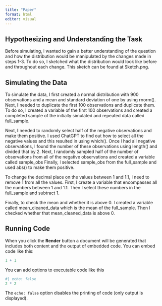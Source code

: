 ```yaml
---
title: "Paper"
format: html
editor: visual
---
```


## Hypothesizing and Understanding the Task

Before simulating, I wanted to gain a better understanding of the question and how the distribution would be manipulated by the changes made in steps 1-3. To do so, I sketched what the distribution would look like before and throughout each change. This sketch can be found at Sketch.png.

## Simulating the Data

To simulate the data, I first created a normal distribution with 900 observations and a mean and standard deviation of one by using rnorm(). Next, I needed to duplicate the first 100 observations and duplicate them. To do so, I created a variable of the first 100 observations and created a completed sample of the initially simulated and repeated data called full_sample.

Next, I needed to randomly select half of the negative observations and make them positive. I used ChatGPT to find out how to select all the negative values and this resulted in using which(). Once I had all negative observations, I found the number of these observations using length() and divided that by 2. Next, I randomly sampled half of the number of observations from all of the negative observations and created a variable called sample_obs Finally, I selected sample_obs from the full_sample and used abs() to make them positive.

To change the decimal place on the values between 1 and 1.1, I need to remove 1 from all the values. First, I create a variable that encompasses all the numbers between 1 and 1.1. Then I select these numbers in the full_sample and subtract 1.

Finally, to check the mean and whether it is above 0. I created a variable called mean_cleaned_data which is the mean of the full_sample. Then I checked whether that mean_cleaned_data is above 0.

## Running Code

When you click the **Render** button a document will be generated that includes both content and the output of embedded code. You can embed code like this:

```r
1 + 1
```

You can add options to executable code like this

```r
#| echo: false
2 * 2
```

The `echo: false` option disables the printing of code (only output is displayed).
